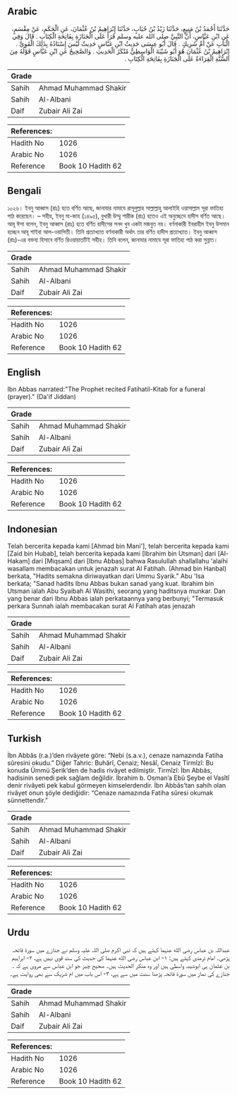 ## Arabic


<div dir="rtl" lang="ar" style={{fontSize:'larger',backgroundColor:'#f8f9fa',padding:20}}>
حَدَّثَنَا أَحْمَدُ بْنُ مَنِيعٍ، حَدَّثَنَا زَيْدُ بْنُ حُبَابٍ، حَدَّثَنَا إِبْرَاهِيمُ بْنُ عُثْمَانَ، عَنِ الْحَكَمِ، عَنْ مِقْسَمٍ، عَنِ ابْنِ عَبَّاسٍ، أَنَّ النَّبِيَّ صلى الله عليه وسلم قَرَأَ عَلَى الْجَنَازَةِ بِفَاتِحَةِ الْكِتَابِ ‏.‏ قَالَ وَفِي الْبَابِ عَنْ أُمِّ شَرِيكٍ ‏.‏ قَالَ أَبُو عِيسَى حَدِيثُ ابْنِ عَبَّاسٍ حَدِيثٌ لَيْسَ إِسْنَادُهُ بِذَلِكَ الْقَوِيِّ ‏.‏ إِبْرَاهِيمُ بْنُ عُثْمَانَ هُوَ أَبُو شَيْبَةَ الْوَاسِطِيُّ مُنْكَرُ الْحَدِيثِ ‏.‏ وَالصَّحِيحُ عَنِ ابْنِ عَبَّاسٍ قَوْلُهُ مِنَ السُّنَّةِ الْقِرَاءَةُ عَلَى الْجَنَازَةِ بِفَاتِحَةِ الْكِتَابِ ‏.‏
</div>
<div style={{backgroundColor:'#f8f9fa',padding:20, marginBottom: 10}}><table> <thead> <tr> <th>Grade</th> <th></th> </tr> </thead> <tbody> <tr><td>Sahih</td><td>Ahmad Muhammad Shakir</td></tr><tr><td>Sahih</td><td>Al-Albani</td></tr><tr><td>Daif</td><td>Zubair Ali Zai</td></tr></tbody></table><table> <thead> <tr> <th>References:</th> <th></th> </tr> </thead> <tbody><tr><td>Hadith No</td><td>1026</td></tr><tr><td>Arabic No</td><td>1026</td></tr><tr><td>Reference</td><td>Book 10 Hadith 62</td></tr></tbody></table></div>

## Bengali


<div dir="ltr" lang="bn" style={{fontSize:'larger',backgroundColor:'#f8f9fa',padding:20}}>
১০২৬। ইবনু আব্বাস (রাঃ) হতে বর্ণিত আছে, জানাযার নামাযে রাসূলুল্লাহ সাল্লাল্লাহু আলাইহি ওয়াসাল্লাম সূরা ফাতিহা পাঠ করেছেন। – সহীহ, ইবনু মা-জাহ (১৪৯৫), বুখারী উম্মু শারীক (রাঃ) হতেও এই অনুচ্ছেদে হাদীস বর্ণিত আছে। আবূ ঈসা বলেন, ইবনু আব্বাস (রাঃ) হতে বর্ণিত হাদীসের সনদ খুব একটা মজবুত নয়। বর্ণনাকারী ইবরাহীম ইবনু উসমান হচ্ছেন আবূ শাইবা আল-ওয়াসিতী। তিনি প্রত্যাখ্যাত বর্ণনাকারী অর্থাৎ তার বর্ণিত হাদীস প্রত্যাখ্যাত। ইবনু আব্বাস (রাঃ)-এর বক্তব্য হিসাবে বর্ণিত রিওয়ায়াতটিই সহীহ। তিনি বলেন, জানাযার নামাযে সূরা ফাতিহা পাঠ করা সুন্নাত।
</div>
<div style={{backgroundColor:'#f8f9fa',padding:20, marginBottom: 10}}><table> <thead> <tr> <th>Grade</th> <th></th> </tr> </thead> <tbody> <tr><td>Sahih</td><td>Ahmad Muhammad Shakir</td></tr><tr><td>Sahih</td><td>Al-Albani</td></tr><tr><td>Daif</td><td>Zubair Ali Zai</td></tr></tbody></table><table> <thead> <tr> <th>References:</th> <th></th> </tr> </thead> <tbody><tr><td>Hadith No</td><td>1026</td></tr><tr><td>Arabic No</td><td>1026</td></tr><tr><td>Reference</td><td>Book 10 Hadith 62</td></tr></tbody></table></div>

## English


<div dir="ltr" lang="en" style={{fontSize:'larger',backgroundColor:'#f8f9fa',padding:20}}>
Ibn Abbas narrated:"The Prophet recited Fatihatil-Kitab for a funeral (prayer)." (Da'if Jiddan)
</div>
<div style={{backgroundColor:'#f8f9fa',padding:20, marginBottom: 10}}><table> <thead> <tr> <th>Grade</th> <th></th> </tr> </thead> <tbody> <tr><td>Sahih</td><td>Ahmad Muhammad Shakir</td></tr><tr><td>Sahih</td><td>Al-Albani</td></tr><tr><td>Daif</td><td>Zubair Ali Zai</td></tr></tbody></table><table> <thead> <tr> <th>References:</th> <th></th> </tr> </thead> <tbody><tr><td>Hadith No</td><td>1026</td></tr><tr><td>Arabic No</td><td>1026</td></tr><tr><td>Reference</td><td>Book 10 Hadith 62</td></tr></tbody></table></div>

## Indonesian


<div dir="ltr" lang="id" style={{fontSize:'larger',backgroundColor:'#f8f9fa',padding:20}}>
Telah bercerita kepada kami [Ahmad bin Mani'], telah bercerita kepada kami [Zaid bin Hubab], telah bercerita kepada kami [Ibrahim bin Utsman] dari [Al-Hakam] dari [Miqsam] dari [Ibnu Abbas] bahwa Rasulullah shallallahu 'alaihi wasallam membacakan untuk jenazah surat Al Fatihah. (Ahmad bin Hanbal) berkata, "Hadits semakna diriwayatkan dari Ummu Syarik." Abu 'Isa berkata; "Sanad hadits Ibnu Abbas bukan sanad yang kuat. Ibrahim bin Utsman ialah Abu Syaibah Al Wasithi, seorang yang haditsnya munkar. Dan yang benar dari Ibnu Abbas ialah perkataannya yang berbunyi; "Termasuk perkara Sunnah ialah membacakan surat Al Fatihah atas jenazah
</div>
<div style={{backgroundColor:'#f8f9fa',padding:20, marginBottom: 10}}><table> <thead> <tr> <th>Grade</th> <th></th> </tr> </thead> <tbody> <tr><td>Sahih</td><td>Ahmad Muhammad Shakir</td></tr><tr><td>Sahih</td><td>Al-Albani</td></tr><tr><td>Daif</td><td>Zubair Ali Zai</td></tr></tbody></table><table> <thead> <tr> <th>References:</th> <th></th> </tr> </thead> <tbody><tr><td>Hadith No</td><td>1026</td></tr><tr><td>Arabic No</td><td>1026</td></tr><tr><td>Reference</td><td>Book 10 Hadith 62</td></tr></tbody></table></div>

## Turkish


<div dir="ltr" lang="tr" style={{fontSize:'larger',backgroundColor:'#f8f9fa',padding:20}}>
İbn Abbâs (r.a.)’den rivâyete göre: “Nebi (s.a.v.), cenaze namazında Fatiha sûresini okudu.” Diğer Tahric: Buhârî, Cenaiz; Nesâî, Cenaiz Tirmîzî: Bu konuda Ümmü Şerik’den de hadis rivâyet edilmiştir. Tirmîzî: İbn Abbâs, hadisinin senedi pek sağlam değildir. İbrahim b. Osman’a Ebû Şeybe el Vasîtî denir rivâyeti pek kabul görmeyen kimselerdendir. İbn Abbâs’tan sahih olan rivâyet onun şöyle dediğidir: “Cenaze namazında Fatiha sûresi okumak sünnettendir.”
</div>
<div style={{backgroundColor:'#f8f9fa',padding:20, marginBottom: 10}}><table> <thead> <tr> <th>Grade</th> <th></th> </tr> </thead> <tbody> <tr><td>Sahih</td><td>Ahmad Muhammad Shakir</td></tr><tr><td>Sahih</td><td>Al-Albani</td></tr><tr><td>Daif</td><td>Zubair Ali Zai</td></tr></tbody></table><table> <thead> <tr> <th>References:</th> <th></th> </tr> </thead> <tbody><tr><td>Hadith No</td><td>1026</td></tr><tr><td>Arabic No</td><td>1026</td></tr><tr><td>Reference</td><td>Book 10 Hadith 62</td></tr></tbody></table></div>

## Urdu


<div dir="rtl" lang="ur" style={{fontSize:'larger',backgroundColor:'#f8f9fa',padding:20}}>
عبداللہ بن عباس رضی الله عنہما کہتے ہیں کہ نبی اکرم صلی اللہ علیہ وسلم نے جنازے میں سورۃ فاتحہ پڑھی۔ امام ترمذی کہتے ہیں: ۱- ابن عباس رضی الله عنہما کی حدیث کی سند قوی نہیں ہے، ۲- ابراہیم بن عثمان ہی ابوشیبہ واسطی ہیں اور وہ منکر الحدیث ہیں۔ صحیح چیز جو ابن عباس سے مروی ہے کہ ـ جنازے کی نماز میں سورۃ فاتحہ پڑھنا سنت میں سے ہے، ۳- اس باب میں ام شریک سے بھی روایت ہے۔
</div>
<div style={{backgroundColor:'#f8f9fa',padding:20, marginBottom: 10}}><table> <thead> <tr> <th>Grade</th> <th></th> </tr> </thead> <tbody> <tr><td>Sahih</td><td>Ahmad Muhammad Shakir</td></tr><tr><td>Sahih</td><td>Al-Albani</td></tr><tr><td>Daif</td><td>Zubair Ali Zai</td></tr></tbody></table><table> <thead> <tr> <th>References:</th> <th></th> </tr> </thead> <tbody><tr><td>Hadith No</td><td>1026</td></tr><tr><td>Arabic No</td><td>1026</td></tr><tr><td>Reference</td><td>Book 10 Hadith 62</td></tr></tbody></table></div>